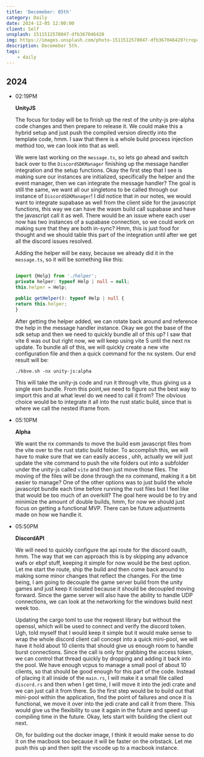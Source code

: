 ```yaml
---
title: 'Decemeber: 05th'
category: Daily
date: 2024-12-05 12:00:00
client: Self
unsplash: 1511512578047-dfb367046420
img: https://images.unsplash.com/photo-1511512578047-dfb367046420?crop=entropy&cs=srgb&fm=jpg&ixid=MnwzNjM5Nzd8MHwxfHJhbmRvbXx8fHx8fHx8fDE2ODE3NDg2ODY&ixlib=rb-4.0.3&q=85
description: Decemeber 5th.
tags:
    - daily
---
```



## 2024

-   02:19PM

    **UnityJS**

    The focus for today will be to finish up the rest of the unity-js pre-alpha code changes and then prepare to release it.
    We could make this a hybrid setup and just push the compiled version directly into the template code, hmm.
    I saw that there is a whole build process injection method too, we can look into that as well.

    We were last working on the `message.ts`, so lets go ahead and switch back over to the `DiscordSDKManager` finishing up the message handler integration and the setup functions.
    Okay the first step that I see is making sure our instances are initialized, specifically the helper and the event manager, then we can integrate the message handler?
    The goal is still the same, we want all our singletons to be called through our instance of `DiscordSDKManager`!
    I did notice that in our notes, we would want to integrate supabase as well from the client side for the javascript functions, this way we can have the wasm build call supabase and have the javascript call it as well.
    There would be an issue where each user now has two instances of a supabase connection, so we could work on making sure that they are both in-sync?
    Hmm, this is just food for thought and we should table this part of the integration until after we get all the discord issues resolved.
    

    Adding the helper will be easy, because we already did it in the `message.ts`, so it will be something like this:
    ```ts

    import {Help} from './helper';
    private helper: typeof Help | null = null;
    this.helper = Help;

    public getHelper(): typeof Help | null {
    return this.helper;
    }

    ```

    After getting the helper added, we can rotate back around and reference the help in the message handler instance.
    Okay we got the base of the sdk setup and then we need to quickly bundle all of this up?
    I saw that vite 6 was out but right now, we will keep using vite 5 until the next nx update.
    To bundle all of this, we will quickly create a new vite configuration file and then a quick command for the nx system.
    Our end result will be:

    ```shell
    ./kbve.sh -nx unity-js:alpha
    ```

    This will take the unity-js code and run it through vite, thus giving us a single esm bundle.
    From this point,we need to figure out the best way to import this and at what level do we need to call it from?
    The obvious choice would be to integrate it all into the rust static build, since that is where we call the nested iframe from.

-   05:10PM

    **Alpha**

    We want the nx commands to move the build esm javascript files from the vite over to the rust static build folder.
    To accomplish this, we will have to make sure that we can easily access , uhh, actually we will just update the vite command to push the vite folders out into a subfolder under the unity-js called `vite` and then just move those files.
    The moving of the files will be done through the nx command, making it a bit easier to manage?
    One of the other options was to just build the whole javascript bundle each time before running the rust files but I feel like that would be too much of an overkill?
    The goal here would be to try and minimize the amount of double builds, hmm, for now we should just focus on getting a functional MVP.
    There can be future adjustments made on how we handle it.


-   05:50PM

    **DiscordAPI**

    We will need to quickly configure the api route for the discord oauth, hmm.
    The way that we can approach this is by skipping any advance wafs or ebpf stuff, keeping it simple for now would be the best option.
    Let me start the route, ship the build and then come back around to making some minor changes that reflect the changes.
    For the time being, I am going to decouple the game server build from the unity games and just keep it isolated because it should be decoupled moving forward.
    Since the game server will also have the ability to handle UDP connections, we can look at the networking for the windows build next week too.

    Updating the cargo toml to use the reqwest library but without the openssl, which will be used to connect and verify the discord token.
    Ugh, told myself that I would keep it simple but it would make sense to wrap the whole discord client call concept into a quick mini-pool, we will have it hold about 10 clients that should give us enough room to handle burst connections.
    Since the call is only for grabbing the access token, we can control that thread quickly by dropping and adding it back into the pool.
    We have enough vcpus to manage a small pool of about 10 clients, so that should be good enough for this part of the code.
    Instead of placing it all inside of the `main.rs`, I will make it a small file called `discord.rs` and then when I get time, I will move it into the jedi crate and we can just call it from there.
    So the first step would be to build out that mini-pool within the application, find the point of failures and once it is functional, we move it over into the jedi crate and call it from there.
    This would give us the flexibility to use it again in the future and speed up compiling time in the future.
    Okay, lets start with building the client out next.

    Oh, for building out the docker image, I think it would make sense to do it on the macbook too because it will be faster on the orbstack.
    Let me push this up and then split the vscode up to a macbook instance.

<Adsense />